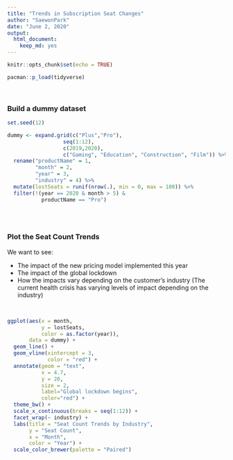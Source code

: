 ---
title: "Trends in Subscription Seat Changes"
author: "SaewonPark"
date: "June 2, 2020"
output: 
  html_document: 
    keep_md: yes
---



```{r setup, include=FALSE}
knitr::opts_chunk$set(echo = TRUE)

pacman::p_load(tidyverse)
```

 <br>

### Build a dummy dataset
```{r}

set.seed(12)

dummy <- expand.grid(c("Plus","Pro"),
                  seq(1:12),
                  c(2019,2020),
                  c("Gaming", "Education", "Construction", "Film")) %>%
  rename("productName" = 1,
         "month" = 2,
         "year" = 3,
         "industry" = 4) %>%
  mutate(lostSeats = runif(nrow(.), min = 0, max = 100)) %>%
  filter(!(year == 2020 & month > 5) &
           productName == "Pro")



```

<br>

### Plot the Seat Count Trends


We want to see:

  - The impact of the new pricing model implemented this year
  - The impact of the global lockdown
  - How the impacts vary depending on the customer's industry (The current health crisis has varying levels of impact depending on the industry)
  

<br>

```{r fig.height=6, fig.width=8, fig.align='center'}

ggplot(aes(x = month,
           y = lostSeats,
           color = as.factor(year)),
       data = dummy) +
  geom_line() +
  geom_vline(xintercept = 3,
             color = "red") +
  annotate(geom = "text", 
           x = 4.7,
           y = 20, 
           size = 2,
           label="Global lockdown begins",
           color="red") +
  theme_bw() +
  scale_x_continuous(breaks = seq(1:12)) +
  facet_wrap(~ industry) +
  labs(title = "Seat Count Trends by Industry",
       y = "Seat Count",
       x = "Month",
       color = "Year") +
  scale_color_brewer(palette = "Paired")




```

<br>
<br>